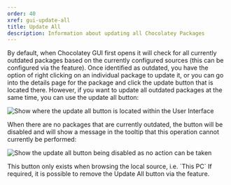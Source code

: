 ```yaml
---
order: 40
xref: gui-update-all
title: Update All
description: Information about updating all Chocolatey Packages
---
```


By default, when Chocolatey GUI first opens it will check for all currently outdated packages based on the currently configured sources (this can be configured via the <Xref title="Prevent Automated Outdated Packages Check" value="prevent-automated-outdated-packages-check" /> feature).  Once identified as outdated, you have the option of right clicking on an individual package to update it, or you can go into the details page for the package and click the update button that is located there.  However, if you want to update all outdated packages at the same time, you can use the update all button:

![Show where the update all button is located within the User Interface](/images/chocolatey-gui/user_interface_main-window_action_update-all_1.png "Show where the update all button is located within the User Interface")

When there are no packages that are currently outdated, the button will be disabled and will show a message in the tooltip that this operation cannot currently be performed:

![Show the update all button being disabled as no action can be taken](/images/chocolatey-gui/user_interface_main-window_action_update-all_2.png "Show the update all button being disabled as no action can be taken")

<Callout type="info">
    This button only exists when browsing the local source, i.e. `This PC`
</Callout>

<Callout type="info">
    If required, it is possible to remove the Update All button via the <Xref title="PreventUsageOfUpdateAllButton" value="prevent-usage-of-update-all-button" /> feature.
</Callout>
